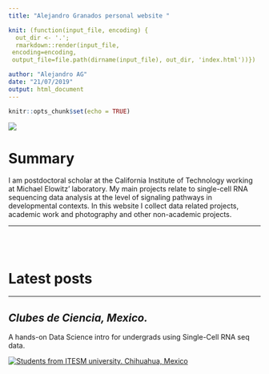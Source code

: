 ```yaml
---
title: "Alejandro Granados personal website "

knit: (function(input_file, encoding) {
  out_dir <- '.';
  rmarkdown::render(input_file,
 encoding=encoding,
 output_file=file.path(dirname(input_file), out_dir, 'index.html'))})

author: "Alejandro AG"
date: "21/07/2019"
output: html_document
---
```


```r
knitr::opts_chunk$set(echo = TRUE)
```

![](images/main_banner_cactus.png) 


# Summary

I am postdoctoral scholar at the California Institute of Technology working at Michael Elowitz' laboratory. My main projects relate to single-cell RNA sequencing data analysis at the level of signaling pathways in developmental contexts. 
In this website I collect data related projects, academic work and photography and other non-academic projects. 

---

<br><br>

# Latest posts

***

## *Clubes de Ciencia, Mexico.* 
A hands-on Data Science intro for undergrads using Single-Cell RNA seq data. 

[![Students from ITESM university. Chihuahua, Mexico](images/clubes2.JPG)](https://agranado.github.io/DataScienceWorkshopMX/CdC2019.html)


